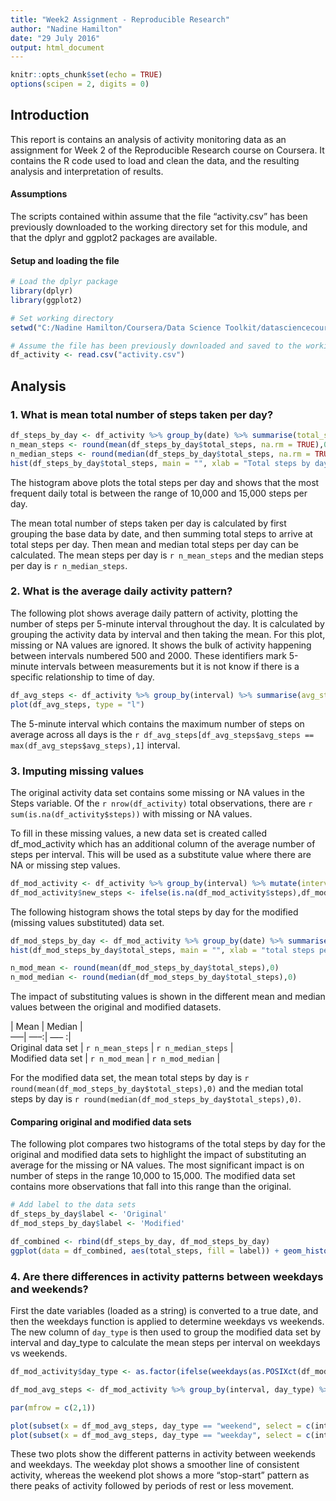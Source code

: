 ---
title: "Week2 Assignment - Reproducible Research"
author: "Nadine Hamilton"
date: "29 July 2016"
output: html_document
--- 

```{r setup, include=FALSE}
knitr::opts_chunk$set(echo = TRUE)
options(scipen = 2, digits = 0)
```
## Introduction
This report is contains an analysis of activity monitoring data as an assignment for Week 2 of the Reproducible Research course on Coursera. It contains the R code used to load and clean the data, and the resulting analysis and interpretation of results.

#### Assumptions
The scripts contained within assume that the file "activity.csv" has been previously downloaded to the working directory set for this module, and that the dplyr and ggplot2 packages are available.

#### Setup and loading the file
```{r loading_file, messages = FALSE, warning = FALSE}
# Load the dplyr package
library(dplyr)
library(ggplot2)

# Set working directory
setwd("C:/Nadine Hamilton/Coursera/Data Science Toolkit/datasciencecoursera/Reproduceable research/data")

# Assume the file has been previously downloaded and saved to the working directory
df_activity <- read.csv("activity.csv")
```

## Analysis
### 1. What is mean total number of steps taken per day?
``` {r total_steps}
df_steps_by_day <- df_activity %>% group_by(date) %>% summarise(total_steps = sum(steps, na.rm = TRUE))
n_mean_steps <- round(mean(df_steps_by_day$total_steps, na.rm = TRUE),0)
n_median_steps <- round(median(df_steps_by_day$total_steps, na.rm = TRUE),0)
hist(df_steps_by_day$total_steps, main = "", xlab = "Total steps by day")
```


The histogram above plots the total steps per day and shows that the most frequent daily total is between the range of 10,000 and 15,000 steps per day.

The mean total number of steps taken per day is calculated by first grouping the base data by date, and then summing total steps to arrive at total steps per day. Then mean and median total steps per day can be calculated.
The mean steps per day is `r n_mean_steps` and the  median steps per day is `r n_median_steps`.


### 2. What is the average daily activity pattern?
The following plot shows average daily pattern of activity, plotting the number of steps per 5-minute interval throughout the day. It is calculated by grouping the activity data by interval and then taking the mean. For this plot, missing or NA values are ignored. 
It shows the bulk of activity happening between intervals numbered 500 and 2000. These identifiers mark 5-minute intervals between measurements but it is not know if there is a specific relationship to time of day.
``` {r daily_plot}
df_avg_steps <- df_activity %>% group_by(interval) %>% summarise(avg_steps = mean(steps, na.rm = TRUE))
plot(df_avg_steps, type = "l")
```


The 5-minute interval which contains the maximum number of steps on average across all days is the `r df_avg_steps[df_avg_steps$avg_steps == max(df_avg_steps$avg_steps),1]` interval.


### 3. Imputing missing values
The original activity data set contains some missing or NA values in the Steps variable. Of the `r nrow(df_activity)` total observations, there are `r sum(is.na(df_activity$steps))` with missing or NA values.

To fill in these missing values, a new data set is created called df_mod_activity which has an additional column of the average number of steps per interval. This will be used as a substitute value where there are NA or missing step values.
``` {r fix_missing}
df_mod_activity <- df_activity %>% group_by(interval) %>% mutate(interval_avg = round(mean(steps, na.rm = TRUE)))
df_mod_activity$new_steps <- ifelse(is.na(df_mod_activity$steps),df_mod_activity$interval_avg, df_mod_activity$steps)
```

The following histogram shows the total steps by day for the modified (missing values substituted) data set.
``` {r hist1}
df_mod_steps_by_day <- df_mod_activity %>% group_by(date) %>% summarise(total_steps = sum(new_steps, na.rm = TRUE))
hist(df_mod_steps_by_day$total_steps, main = "", xlab = "total steps per day (modifed")

n_mod_mean <- round(mean(df_mod_steps_by_day$total_steps),0)
n_mod_median <- round(median(df_mod_steps_by_day$total_steps),0)
```

The impact of substituting values is shown in the different mean and median values between the original and modified datasets.

| | Mean | Median |
| -----| -----:| ----- :|
| Original data set | `r n_mean_steps` | `r n_median_steps` |
| Modified data set | `r n_mod_mean` | `r n_mod_median` |

For the modified data set, the mean total steps by day is `r round(mean(df_mod_steps_by_day$total_steps),0)` and the median total steps by day is `r round(median(df_mod_steps_by_day$total_steps),0)`.

#### Comparing original and modified data sets
The following plot compares two histograms of the total steps by day for the original and modified data sets to highlight the impact of substituting an average for the missing or NA values. The most significant impact is on number of steps in the range 10,000 to 15,000. The modified data set contains more observations that fall into this range than the original.

``` {r combined_hist}
# Add label to the data sets
df_steps_by_day$label <- 'Original'
df_mod_steps_by_day$label <- 'Modified'

df_combined <- rbind(df_steps_by_day, df_mod_steps_by_day)
ggplot(data = df_combined, aes(total_steps, fill = label)) + geom_histogram(alpha = 0.5, bins = 5, position = "identity")
```

### 4. Are there differences in activity patterns between weekdays and weekends?
First the date variables (loaded as a string) is converted to a true date, and then the weekdays function is applied to determine weekdays vs weekends. The new column of `day_type` is then used to group the modified data set by interval and day_type to calculate the mean steps per interval on weekdays vs weekends.

```{r weekend}
df_mod_activity$day_type <- as.factor(ifelse(weekdays(as.POSIXct(df_mod_activity$date)) == c("Saturday","Sunday"),"weekend","weekday"))

df_mod_avg_steps <- df_mod_activity %>% group_by(interval, day_type) %>% summarise(avg_steps = mean(new_steps))

par(mfrow = c(2,1))

plot(subset(x = df_mod_avg_steps, day_type == "weekend", select = c(interval, avg_steps)), type = "l", main = "Weekend", ylab = "average steps")
plot(subset(x = df_mod_avg_steps, day_type == "weekday", select = c(interval, avg_steps)), type = "l", main = "Weekday", ylab = "average steps")
```


These two plots show the different patterns in activity between weekends and weekdays. The weekday plot shows a smoother line of consistent activity, whereas the weekend plot shows a more "stop-start" pattern as there peaks of activity followed by periods of rest or less movement.
